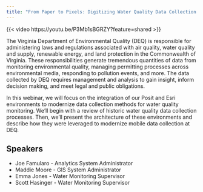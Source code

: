 ```yaml
---
title: "From Paper to Pixels: Digitizing Water Quality Data Collection with Posit and Esri Integration"
---
```


{{< video https://youtu.be/P3Mb1sBGRZY?feature=shared >}}

The Virginia Department of Environmental Quality (DEQ) is responsible for administering laws and regulations associated with air quality, water quality and supply, renewable energy, and land protection in the Commonwealth of Virginia. These responsibilities generate tremendous quantities of data from monitoring environmental quality, managing permitting processes across environmental media, responding to pollution events, and more. The data collected by DEQ requires management and analysis to gain insight, inform decision making, and meet legal and public obligations.

In this webinar, we will focus on the integration of our Posit and Esri environments to modernize data collection methods for water quality monitoring. We'll begin with a review of historic water quality data collection processes. Then, we’ll present the architecture of these environments and describe how they were leveraged to modernize mobile data collection at DEQ.

## Speakers 

* Joe Famularo - Analytics System Administrator
* Maddie Moore - GIS System Administrator
* Emma Jones - Water Monitoring Supervisor
* Scott Hasinger - Water Monitoring Supervisor